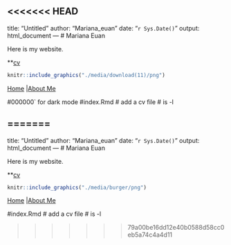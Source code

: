 <<<<<<< HEAD
---
title: "Untitled"
author: "Mariana_euan"
date: "`r Sys.Date()`"
output: html_document
---
# Mariana Euan 

Here is my website. 

**[cv](http://EuanisMariana8082.io)



```r
knitr::include_graphics("./media/download(11)/png")
```

[Home](http://EuanisMariana8082.github.io/) |[About Me](http://EuanisMariana8082.github.io/about-me)

#000000` for dark mode
#index.Rmd
# add a cv file
# is -l 


=======
---
title: "Untitled"
author: "Mariana_euan"
date: "`r Sys.Date()`"
output: html_document
---
# Mariana Euan 

Here is my website. 

**[cv](http://EuanisMariana8082.io)



```r
knitr::include_graphics("./media/burger/png")
```

[Home](http://EuanisMariana8082.github.io/) |[About Me](http://EuanisMariana8082.github.io/about-me)

#index.Rmd
# add a cv file
# is -l 


>>>>>>> 79a00be16dd12e40b0588d58cc0eb5a74c4a4d11
